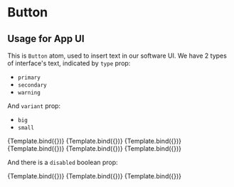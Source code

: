 <!-- button.stories.mdx -->



<Meta title="Atoms/Button" component={Button} />


# Button


##  Usage for App UI

This is `Button` atom, used to insert text in our software UI. 
We have 2 types of interface's text, indicated by `type` prop:

- `primary`
- `secondary`
- `warning`

And `variant` prop:

- `big`
- `small`

<Canvas columns={2} withSource="open">
  <Story
    name="button-primary-big"
    args={{
      type: "primary",
      variant: "big",
      children: "Open project..."
    }}
  >
    {Template.bind({})}
  </Story>
  <Story
    name="button-primary-small"
    args={{
      type: "primary",
      variant: "small",
      children: "Open footing design"
    }}
  >
    {Template.bind({})}
  </Story>
  <Story
    name="button-secondary-big"
    args={{
      type: "secondary",
      variant: "big",
      children: "Run all checks"
    }}
  >
    {Template.bind({})}
  </Story>
  <Story
    name="button-secondary-small"
    args={{
      type: "secondary",
      variant: "small",
      children: "Run all checks"
    }}
  >
    {Template.bind({})}
  </Story>
  <Story
    name="button-warning-big"
    args={{
      type: "warning",
      variant: "big",
      children: "Delete footing"
    }}
  >
    {Template.bind({})}
  </Story>
  <Story
    name="button-warning-small"
    args={{
      type: "warning",
      variant: "small",
      children: "Delete footing"
    }}
  >
    {Template.bind({})}
  </Story>
</Canvas>


And there is a `disabled` boolean prop:

<Canvas columns={3} withSource="open">
  <Story
    name="button-primary-small-disabled"
    argTypes={{
      disabled: {control: 'boolean'},
    }}
    args={{
      type: "primary",
      variant: "small",
      disabled: true,
      children: "Run all checks"
    }}
  >
    {Template.bind({})}
  </Story>
  <Story
    name="button-secondary-small-disabled"
    argTypes={{
      disabled: {control: 'boolean'},
    }}
    args={{
      type: "secondary",
      variant: "small",
      disabled: true,
      children: "Run all checks"
    }}
  >
    {Template.bind({})}
  </Story>
  <Story
    name="button-warning-small-disabled"
    argTypes={{
      disabled: {control: 'boolean'},
    }}
    args={{
      type: "warning",
      variant: "small",
      disabled: true,
      children: "Delete footing"
    }}
  >
    {Template.bind({})}
  </Story>
</Canvas>
